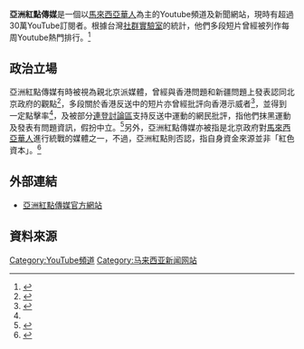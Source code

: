 '''亞洲紅點傳媒'''是一個以[[馬來西亞華人|馬來西亞華人]]為主的Youtube頻道及新聞網站，現時有超過30萬YouTube訂閱者。根據台灣[[社群實驗室|社群實驗室]]的統計，他們多段短片曾經被列作每周Youtube熱門排行。<ref name="SocialLab">{{cite web |title=亞洲紅點傳媒 彙整 - Social Lab社群實驗室 |url=https://www.social-lab.cc/tag/%e4%ba%9e%e6%b4%b2%e7%b4%85%e9%bb%9e%e5%82%b3%e5%aa%92/ |accessdate=2020-09-20 |archive-date=2021-07-27 |archive-url=https://web.archive.org/web/20210727021532/https://www.social-lab.cc/tag/%e4%ba%9e%e6%b4%b2%e7%b4%85%e9%bb%9e%e5%82%b3%e5%aa%92/ }}</ref>
==政治立場==
亞洲紅點傳媒有時被視為親北京派媒體，曾經與香港問題和新疆問題上發表認同北京政府的觀點<ref name="RedSpotAsia-Official-1">{{cite web |title=新疆再教育营 教育营还有人权？新疆怎么了 |url=https://redspot.asia/124-2/ |accessdate=2020-09-20 }}{{Dead link}}</ref>，多段關於香港反送中的短片亦曾經批評向香港示威者<ref name="NeoGuide">{{cite web |title=亚洲红点传媒 - NeoGuideHK 新時代消費地圖 |url=https://neoguidehk.com/online_shop/%E4%BA%9A%E6%B4%B2%E7%BA%A2%E7%82%B9%E4%BC%A0%E5%AA%92/ |accessdate=2020-09-20 }}{{Dead link}}</ref>，並得到一定點擊率<ref name="SocialLab"/>，及被部分[[連登討論區|連登討論區]]支持反送中運動的網民批評，指他們抹黑運動及發表有問題資訊，假扮中立。<ref name="LIHKG">{{cite web |title="亞洲紅點傳媒”好恐怖 |url=https://lihkg.com/thread/1377740/page/1 |accessdate=2020-09-22 |archive-date=2020-10-01 |archive-url=https://web.archive.org/web/20201001225326/https://lihkg.com/thread/1377740/page/1 |dead-url=no }}</ref>另外，亞洲紅點傳媒亦被指是北京政府對[[馬來西亞華人|馬來西亞華人]]進行統戰的媒體之一，不過，亞洲紅點則否認，指自身資金來源並非「紅色資本」。<ref name="Thenewslens-20200731">{{cite web |author1=林怡廷 |title=【無聲之戰】新冷戰下的馬來西亞，中國大外宣的經營真的有效嗎？ |url=https://www.thenewslens.com/article/138587 |accessdate=2020-09-20 |archive-date=2020-08-24 |archive-url=https://web.archive.org/web/20200824070516/https://www.thenewslens.com/article/138587 |dead-url=no }}</ref>
==外部連結==
* [https://redspot.asia/ 亞洲紅點傳媒官方網站]
==資料來源==
{{reflist}}

[[Category:YouTube頻道|Category:YouTube頻道]]
[[Category:马来西亚新闻网站|Category:马来西亚新闻网站]]